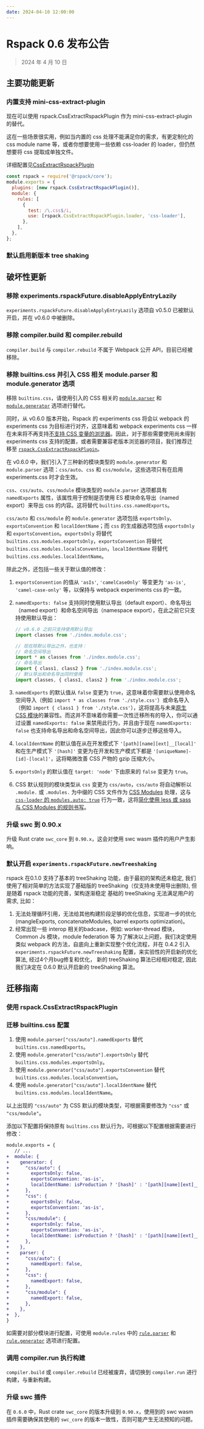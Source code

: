 ```yaml
---
date: 2024-04-10 12:00:00
---
```



# Rspack 0.6 发布公告

> 2024 年 4 月 10 日

## 主要功能更新

### 内置支持 mini-css-extract-plugin

现在可以使用 rspack.CssExtractRspackPlugin 作为 mini-css-extract-plugin 的替代。

这在一些场景很实用，例如当内置的 css 处理不能满足你的需求，有更定制化的 css module name 等，或者你想要使用一些依赖 css-loader 的 loader，但仍然想要将 css 提取成单独文件。

详细配置见[CssExtractRspackPlugin](plugins/rspack/css-extract-rspack-plugin.html#cssextractrspackplugin)

```js
const rspack = require('@rspack/core');
module.exports = {
  plugins: [new rspack.CssExtractRspackPlugin()],
  module: {
    rules: [
      {
        test: /\.css$/i,
        use: [rspack.CssExtractRspackPlugin.loader, 'css-loader'],
      },
    ],
  },
};
```

### 默认启用新版本 tree shaking

## 破坏性更新

### 移除 experiments.rspackFuture.disableApplyEntryLazily

`experiments.rspackFuture.disableApplyEntryLazily` 选项自 v0.5.0 已被默认开启，并在 v0.6.0 中被删除。

### 移除 compiler.build 和 compiler.rebuild

`compiler.build` 与 `compiler.rebuild` 不属于 Webpack 公开 API，目前已经被移除。

### 移除 builtins.css 并引入 CSS 相关 module.parser 和 module.generator 选项

移除 `builtins.css`，请使用引入的 CSS 相关的 [`module.parser`](/config/module.html#moduleparsercssauto) 和 [`module.generator`](/config/module.html#modulegeneratorcssauto) 选项进行替代。

同时，从 v0.6.0 版本开始，Rspack 的 experiments css 将会以 webpack 的 experiments css 为目标进行对齐，这意味着和 webpack experiments css 一样在未来将不再支持[不支持 CSS 变量的浏览器](https://caniuse.com/css-variables)。因此，对于那些需要使用尚未得到 experiments css 支持的配置，或者需要兼容老版本浏览器的项目，我们推荐迁移至 [`rspack.CssExtractRspackPlugin`](/plugins/rspack/css-extract-rspack-plugin.html)。

在 v0.6.0 中，我们引入了三种新的模块类型的 `module.generator` 和 `module.parser` 选项：`css/auto`、`css` 和 `css/module`，这些选项只有在启用 experiments.css 时才会生效。

`css`、`css/auto`、`css/module` 模块类型的 `module.parser` 选项都具有 `namedExports` 属性，该属性用于控制是否使用 ES 模块命名导出（named export）来导出 css 的内容。这将替代 `builtins.css.namedExports`。

`css/auto` 和 `css/module` 的 `module.generator` 选项包括 `exportsOnly`、`exportsConvention` 和 `localIdentName`；而 `css` 的生成器选项包括 `exportsOnly` 和 `exportsConvention`。`exportsOnly` 将替代 `builtins.css.modules.exportsOnly`，`exportsConvention` 将替代 `builtins.css.modules.localsConvention`，`localIdentName` 将替代 `builtins.css.modules.localIdentName`。

除此之外，还包括一些关于默认值的修改：

1. `exportsConvention` 的值从 `'asIs'`, `'camelCaseOnly'` 等变更为 `'as-is'`, `'camel-case-only'` 等，以保持与 webpack experiments css 的一致。
2. `namedExports: false` 支持同时使用默认导出（default export）、命名导出（named export）和命名空间导出（namespace export），在此之前它只支持使用默认导出：

   ```js
   // v0.6.0 之前只支持使用默认导出
   import classes from './index.module.css';

   // 现在除默认导出之外，也支持：
   // 命名空间导出
   import * as classes from './index.module.css';
   // 命名导出
   import { class1, class2 } from './index.module.css';
   // 默认导出和命名导出同时使用
   import classes, { class1, class2 } from './index.module.css';
   ```

3. `namedExports` 的默认值从 `false` 变更为 `true`，这意味着你需要默认使用命名空间导入（例如 `import * as classes from './style.css'`）或命名导入（例如 `import { class1 } from './style.css'`），这将提高与未来[原生 CSS 模块](https://web.dev/articles/css-module-scripts)的兼容性。而这并不意味着你需要一次性迁移所有的导入，你可以通过设置 `namedExports: false` 来禁用此行为，并且由于现在 `namedExports: false` 也支持命名导出和命名空间导出，因此你可以逐步迁移这些导入。
4. `localIdentName` 的默认值在从在开发模式下 `'[path][name][ext]__[local]'` 和在生产模式下 `'[hash]'` 变更为在开发和生产模式下都是 `'[uniqueName]-[id]-[local]'`，这将略微改善 CSS 产物的 gzip 压缩大小。
5. `exportsOnly` 的默认值在 `target: 'node'` 下由原来的 `false` 变更为 `true`。
6. CSS 默认规则的模块类型从 `css` 变更为 `css/auto`，`css/auto` 将自动解析以 `.module.` 或 `.modules.` 为中缀的 CSS 文件作为 [CSS Modules](https://github.com/css-modules/css-modules) 处理，这与 [`css-loader` 的 `modules.auto: true`](https://github.com/webpack-contrib/css-loader?tab=readme-ov-file#auto) 行为一致，这将[简化使用 less 或 sass 与 CSS Modules 的规则书写](https://github.com/webpack/webpack/issues/16572)。

### 升级 swc 到 0.90.x

升级 Rust crate `swc_core` 到 `0.90.x`，这会对使用 swc wasm 插件的用户产生影响。


### 默认开启 `experiments.rspackFuture.newTreeshaking`
rspack 在0.1.0 支持了基本的 treeShaking 功能，由于最初的架构还未稳定, 我们使用了相对简单的方法实现了基础版的 treeShaking（仅支持未使用导出删除), 但是随着 rspack 功能的完善，架构逐渐稳定
基础的 treeShaking 无法满足用户的需求, 比如： 
1. 无法处理循环引用，无法给其他构建阶段足够的优化信息，实现进一步的优化 (mangleExports, concatenateModules, barrel exports optimization)。
2. 经常出现一些 interop 相关的badcase，例如: worker-thread 模块，Common Js 模块，module federation 等
为了解决以上问题，我们决定使用类似 webpack 的方法，自底向上重新实现整个优化流程，并在 0.4.2 引入 `experiments.rspackFuture.newTreeshaking` 配置，来实验性的开启新的优化算法, 经过4个月bug修复和优化，
新的 treeShaking 算法已经相对稳定, 因此我们决定在 0.6.0 默认开启新的 treeShaking 算法。

## 迁移指南

### 使用 rspack.CssExtractRspackPlugin

### 迁移 builtins.css 配置

1. 使用 `module.parser["css/auto"].namedExports` 替代 `builtins.css.namedExports`。
2. 使用 `module.generator["css/auto"].exportsOnly` 替代 `builtins.css.modules.exportsOnly`。
3. 使用 `module.generator["css/auto"].exportsConvention` 替代 `builtins.css.modules.localsConvention`。
4. 使用 `module.generator["css/auto"].localIdentName` 替代 `builtins.css.modules.localIdentName`。

以上出现的 `"css/auto"` 为 CSS 默认的模块类型，可根据需要修改为 `"css"` 或 `"css/module"`。

添加以下配置将保持原有 `builtins.css` 默认行为，可根据以下配置根据需要进行修改：

```diff
module.exports = {
   // ...
+  module: {
+    generator: {
+      "css/auto": {
+        exportsOnly: false,
+        exportsConvention: 'as-is',
+        localIdentName: isProduction ? '[hash]' : '[path][name][ext]__[local]',
+      },
+      "css": {
+        exportsOnly: false,
+        exportsConvention: 'as-is',
+      },
+      "css/module": {
+        exportsOnly: false,
+        exportsConvention: 'as-is',
+        localIdentName: isProduction ? '[hash]' : '[path][name][ext]__[local]',
+      },
+    },
+    parser: {
+      "css/auto": {
+        namedExport: false,
+      },
+      "css": {
+        namedExport: false,
+      },
+      "css/module": {
+        namedExport: false,
+      },
+    },
+  },
}
```

如需要对部分模块进行配置，可使用 `module.rules` 中的 [`rule.parser`](/config/module.html#ruleparser) 和 [`rule.generator`](/config/module.html#rulegenerator) 选项进行配置。

### 调用 compiler.run 执行构建

`compiler.build` 或 `compiler.rebuild` 已经被废弃，请切换到 `compiler.run` 进行构建，与重新构建。

### 升级 swc 插件

在 `0.6.0` 中，Rust crate `swc_core` 的版本升级到 `0.90.x`，使用到的 swc wasm 插件需要确保其使用的 `swc_core` 的版本一致性，否则可能产生无法预知的问题。

